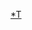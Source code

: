 {{Navbox
|name = 電擊G's連載中
|title = [[電擊G's magazine]]連載中的漫畫作品 <small>（截至2016年1月30日）</small>
|bodyclass = hlist hlist-pipe
|titlestyle = background:#cfc
|groupstyle = background:#dfd
|group1= 連載中
|list1 = 
* [[超人怪獸擬人化計劃|超人怪獸擬人化計劃 THE 4格漫 Galaxy☆Days]]
* [[結城友奈是勇者|結城友奈是勇者部所屬]]
* [[Love Live!]]
}}
<includeonly>[[Category:電擊G's雜誌|*T]]</includeonly>
<noinclude>{{Documentation}}</noinclude>